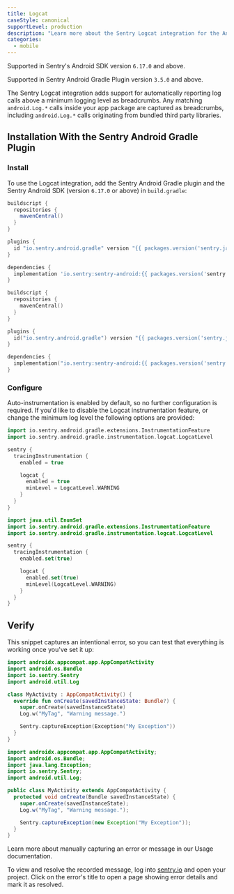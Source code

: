 ```yaml
---
title: Logcat
caseStyle: canonical
supportLevel: production
description: "Learn more about the Sentry Logcat integration for the Android SDK."
categories:
  - mobile
---
```


<Note>

Supported in Sentry's Android SDK version `6.17.0` and above.

Supported in Sentry Android Gradle Plugin version `3.5.0` and above.

</Note>

The Sentry Logcat integration adds support for automatically reporting log calls above a minimum logging level as breadcrumbs.
Any matching `android.Log.*` calls inside your app package are captured as breadcrumbs, including `android.Log.*` calls originating from bundled third party libraries.

## Installation With the Sentry Android Gradle Plugin

### Install

To use the Logcat integration, add the Sentry Android Gradle plugin and the Sentry Android SDK (version `6.17.0` or above) in `build.gradle`:

```groovy
buildscript {
  repositories {
    mavenCentral()
  }
}

plugins {
  id "io.sentry.android.gradle" version "{{ packages.version('sentry.java.android.gradle-plugin', '3.5.0') }}"
}

dependencies {
  implementation 'io.sentry:sentry-android:{{ packages.version('sentry.java.android', '6.17.0') }}'
}
```

```kotlin
buildscript {
  repositories {
    mavenCentral()
  }
}

plugins {
  id("io.sentry.android.gradle") version "{{ packages.version('sentry.java.android.gradle-plugin', '3.5.0') }}"
}

dependencies {
  implementation("io.sentry:sentry-android:{{ packages.version('sentry.java.android', '6.17.0') }}")
}
```

### Configure

Auto-instrumentation is enabled by default, so no further configuration is required. If you'd like to disable the Logcat instrumentation feature, or change the minimum log level the following options are provided:

```groovy {filename:app/build.gradle}
import io.sentry.android.gradle.extensions.InstrumentationFeature
import io.sentry.android.gradle.instrumentation.logcat.LogcatLevel

sentry {
  tracingInstrumentation {
    enabled = true

    logcat {
      enabled = true
      minLevel = LogcatLevel.WARNING
    }
  }
}
```

```kotlin {filename:app/build.gradle.kts}
import java.util.EnumSet
import io.sentry.android.gradle.extensions.InstrumentationFeature
import io.sentry.android.gradle.instrumentation.logcat.LogcatLevel

sentry {
  tracingInstrumentation {
    enabled.set(true)

    logcat {
      enabled.set(true)
      minLevel(LogcatLevel.WARNING)
    }
  }
}
```

## Verify

This snippet captures an intentional error, so you can test that everything is working once you've set it up:

```kotlin
import androidx.appcompat.app.AppCompatActivity
import android.os.Bundle
import io.sentry.Sentry
import android.util.Log

class MyActivity : AppCompatActivity() {
  override fun onCreate(savedInstanceState: Bundle?) {
    super.onCreate(savedInstanceState)
    Log.w("MyTag", "Warning message.")

    Sentry.captureException(Exception("My Exception"))
  }
}
```

```java
import androidx.appcompat.app.AppCompatActivity;
import android.os.Bundle;
import java.lang.Exception;
import io.sentry.Sentry;
import android.util.Log;

public class MyActivity extends AppCompatActivity {
  protected void onCreate(Bundle savedInstanceState) {
    super.onCreate(savedInstanceState);
    Log.w("MyTag", "Warning message.");

    Sentry.captureException(new Exception("My Exception"));
  }
}
```

<Note>

Learn more about manually capturing an error or message in our <PlatformLink to="/usage/">Usage documentation</PlatformLink>.

</Note>

To view and resolve the recorded message, log into [sentry.io](https://sentry.io) and open your project. Click on the error's title to open a page showing error details and mark it as resolved.

